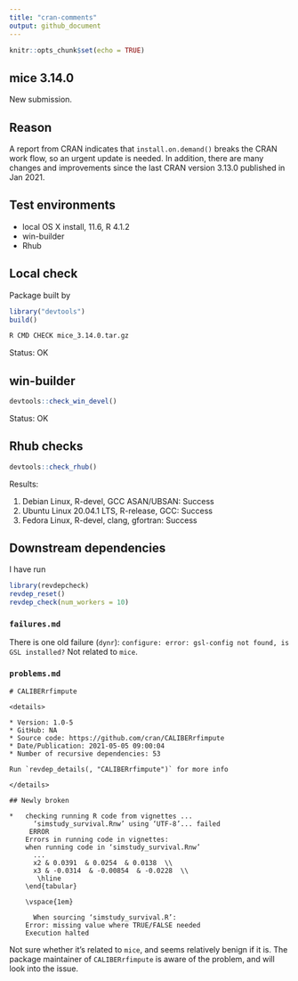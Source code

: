 ```yaml
---
title: "cran-comments"
output: github_document
---
```


```r
knitr::opts_chunk$set(echo = TRUE)
```

## mice 3.14.0

New submission. 

## Reason

A report from CRAN indicates that `install.on.demand()` breaks the CRAN work flow, so an urgent update is needed. In addition, there are many changes and improvements since the last CRAN version 3.13.0 published in Jan 2021.

## Test environments

* local OS X install, 11.6, R 4.1.2
* win-builder
* Rhub

## Local check

Package built by

```r
library("devtools")
build()
```

```bash
R CMD CHECK mice_3.14.0.tar.gz
```

Status: OK

## win-builder

```r
devtools::check_win_devel()
```

Status: OK


## Rhub checks

```r
devtools::check_rhub()
```

Results:

1. Debian Linux, R-devel, GCC ASAN/UBSAN: Success
3. Ubuntu Linux 20.04.1 LTS, R-release, GCC: Success
4. Fedora Linux, R-devel, clang, gfortran: Success


## Downstream dependencies

I have run 

```r
library(revdepcheck)
revdep_reset()
revdep_check(num_workers = 10)
```

### `failures.md`

There is one old failure (`dynr`): `configure: error: gsl-config not found, is GSL installed?`
Not related to `mice`.


### `problems.md`

```
# CALIBERrfimpute

<details>

* Version: 1.0-5
* GitHub: NA
* Source code: https://github.com/cran/CALIBERrfimpute
* Date/Publication: 2021-05-05 09:00:04
* Number of recursive dependencies: 53

Run `revdep_details(, "CALIBERrfimpute")` for more info

</details>

## Newly broken

*   checking running R code from vignettes ...
      ‘simstudy_survival.Rnw’ using ‘UTF-8’... failed
     ERROR
    Errors in running code in vignettes:
    when running code in ‘simstudy_survival.Rnw’
      ...
      x2 & 0.0391  & 0.0254  & 0.0138  \\ 
      x3 & -0.0314  & -0.00854  & -0.0228  \\ 
       \hline
    \end{tabular}
    
    \vspace{1em}
    
      When sourcing ‘simstudy_survival.R’:
    Error: missing value where TRUE/FALSE needed
    Execution halted
```

Not sure whether it's related to `mice`, and seems relatively benign if it is. The package maintainer of `CALIBERrfimpute` is aware of the problem, and will look into the issue.
